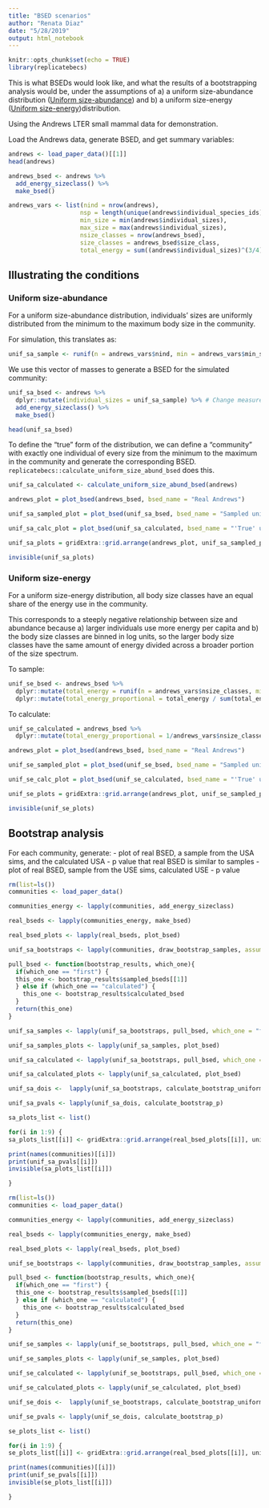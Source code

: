 ```yaml
---
title: "BSED scenarios"
author: "Renata Diaz"
date: "5/28/2019"
output: html_notebook
---
```


```r
knitr::opts_chunk$set(echo = TRUE)
library(replicatebecs)
```

This is what BSEDs would look like, and what the results of a bootstrapping analysis would be, under the assumptions of a) a uniform size-abundance distribution ([Uniform size-abundance]) and b) a uniform size-energy ([Uniform size-energy])distribution. 

Using the Andrews LTER small mammal data for demonstration.

Load the Andrews data, generate BSED, and get summary variables:
```r
andrews <- load_paper_data()[[1]]
head(andrews)

andrews_bsed <- andrews %>%
  add_energy_sizeclass() %>%
  make_bsed()
```

```r
andrews_vars <- list(nind = nrow(andrews),
                    nsp = length(unique(andrews$individual_species_ids)),
                    min_size = min(andrews$individual_sizes),
                    max_size = max(andrews$individual_sizes),
                    nsize_classes = nrow(andrews_bsed),
                    size_classes = andrews_bsed$size_class,
                    total_energy = sum((andrews$individual_sizes)^(3/4)))
```

## Illustrating the conditions

### Uniform size-abundance

For a uniform size-abundance distribution, individuals' sizes are uniformly distributed from the minimum to the maximum body size in the community.

For simulation, this translates as:

```r
unif_sa_sample <- runif(n = andrews_vars$nind, min = andrews_vars$min_size, max = andrews_vars$max_size)
```

We use this vector of masses to generate a BSED for the simulated community:

```r
unif_sa_bsed <- andrews %>%
  dplyr::mutate(individual_sizes = unif_sa_sample) %>% # Change measured masses to simulated masses
  add_energy_sizeclass() %>%
  make_bsed()

head(unif_sa_bsed)
```

To define the "true" form of the distribution, we can define a "community" with exactly one individual of every size from the minimum to the maximum in the community and generate the corresponding BSED. `replicatebecs::calculate_uniform_size_abund_bsed` does this. 

```r
unif_sa_calculated <- calculate_uniform_size_abund_bsed(andrews)
```


```r
andrews_plot = plot_bsed(andrews_bsed, bsed_name = "Real Andrews")

unif_sa_sampled_plot = plot_bsed(unif_sa_bsed, bsed_name = "Sampled uniform size-abundance")

unif_sa_calc_plot = plot_bsed(unif_sa_calculated, bsed_name = "'True' uniform size-abundance")

unif_sa_plots = gridExtra::grid.arrange(andrews_plot, unif_sa_sampled_plot, unif_sa_calc_plot, nrow = 1)

invisible(unif_sa_plots)

```


### Uniform size-energy

For a uniform size-energy distribution, all body size classes have an equal share of the energy use in the community.

This corresponds to a steeply negative relationship between size and abundance because a) larger individuals use more energy per capita and b) the body size classes are binned in log units, so the larger body size classes have the same amount of energy divided across a broader portion of the size spectrum. 

To sample:

```r

unif_se_bsed <- andrews_bsed %>%
  dplyr::mutate(total_energy = runif(n = andrews_vars$nsize_classes, min = 0, max = andrews_vars$total_energy)) %>% # the maximum doesn't matter, because we will convert it to proportional
  dplyr::mutate(total_energy_proportional = total_energy / sum(total_energy))

```


To calculate:

```r
unif_se_calculated = andrews_bsed %>%
  dplyr::mutate(total_energy_proportional = 1/andrews_vars$nsize_classes)
```


```r
andrews_plot = plot_bsed(andrews_bsed, bsed_name = "Real Andrews")

unif_se_sampled_plot = plot_bsed(unif_se_bsed, bsed_name = "Sampled uniform size-energy")

unif_se_calc_plot = plot_bsed(unif_se_calculated, bsed_name = "'True' uniform size-energy")

unif_se_plots = gridExtra::grid.arrange(andrews_plot, unif_se_sampled_plot, unif_se_calc_plot, nrow = 1)

invisible(unif_se_plots)

```

## Bootstrap analysis

For each community, generate:
- plot of real BSED, a sample from the USA sims, and the calculated USA 
- p value that real BSED is similar to samples
- plot of real BSED, sample from the USE sims, calculated USE
- p value 

```r
rm(list=ls())
communities <- load_paper_data()

communities_energy <- lapply(communities, add_energy_sizeclass)

real_bseds <- lapply(communities_energy, make_bsed)

real_bsed_plots <- lapply(real_bseds, plot_bsed)

unif_sa_bootstraps <- lapply(communities, draw_bootstrap_samples, assumption = "uniform_size_abund", nbootstraps = 25)

pull_bsed <- function(bootstrap_results, which_one){
  if(which_one == "first") {
  this_one <- bootstrap_results$sampled_bseds[[1]]
  } else if (which_one == "calculated") {
    this_one <- bootstrap_results$calculated_bsed
  }
  return(this_one)
}

unif_sa_samples <- lapply(unif_sa_bootstraps, pull_bsed, which_one = "first")

unif_sa_samples_plots <- lapply(unif_sa_samples, plot_bsed)

unif_sa_calculated <- lapply(unif_sa_bootstraps, pull_bsed, which_one = "calculated")

unif_sa_calculated_plots <- lapply(unif_sa_calculated, plot_bsed)

unif_sa_dois <-  lapply(unif_sa_bootstraps, calculate_bootstrap_uniform_dois)

unif_sa_pvals <- lapply(unif_sa_dois, calculate_bootstrap_p)

```

```r
sa_plots_list <- list()

for(i in 1:9) {
sa_plots_list[[i]] <- gridExtra::grid.arrange(real_bsed_plots[[i]], unif_sa_samples_plots[[i]], unif_sa_calculated_plots[[i]], nrow = 1)

print(names(communities)[[i]])
print(unif_sa_pvals[[i]])
invisible(sa_plots_list[[i]])

}

```

```r
rm(list=ls())
communities <- load_paper_data()

communities_energy <- lapply(communities, add_energy_sizeclass)

real_bseds <- lapply(communities_energy, make_bsed)

real_bsed_plots <- lapply(real_bseds, plot_bsed)

unif_se_bootstraps <- lapply(communities, draw_bootstrap_samples, assumption = "uniform_size_energy", nbootstraps = 25)

pull_bsed <- function(bootstrap_results, which_one){
  if(which_one == "first") {
  this_one <- bootstrap_results$sampled_bseds[[1]]
  } else if (which_one == "calculated") {
    this_one <- bootstrap_results$calculated_bsed
  }
  return(this_one)
}

unif_se_samples <- lapply(unif_se_bootstraps, pull_bsed, which_one = "first")

unif_se_samples_plots <- lapply(unif_se_samples, plot_bsed)

unif_se_calculated <- lapply(unif_se_bootstraps, pull_bsed, which_one = "calculated")

unif_se_calculated_plots <- lapply(unif_se_calculated, plot_bsed)

unif_se_dois <-  lapply(unif_se_bootstraps, calculate_bootstrap_uniform_dois)

unif_se_pvals <- lapply(unif_se_dois, calculate_bootstrap_p)

```

```r
se_plots_list <- list()

for(i in 1:9) {
se_plots_list[[i]] <- gridExtra::grid.arrange(real_bsed_plots[[i]], unif_se_samples_plots[[i]], unif_se_calculated_plots[[i]], nrow = 1)

print(names(communities)[[i]])
print(unif_se_pvals[[i]])
invisible(se_plots_list[[i]])

}

```